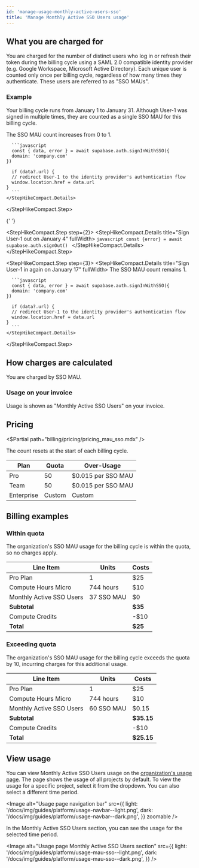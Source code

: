 ```yaml
---
id: 'manage-usage-monthly-active-users-sso'
title: 'Manage Monthly Active SSO Users usage'
---
```


## What you are charged for

You are charged for the number of distinct users who log in or refresh their token during the billing cycle using a SAML 2.0 compatible identity provider (e.g. Google Workspace, Microsoft Active Directory). Each unique user is counted only once per billing cycle, regardless of how many times they authenticate. These users are referred to as "SSO MAUs".

### Example

Your billing cycle runs from January 1 to January 31. Although User-1 was signed in multiple times, they are counted as a single SSO MAU for this billing cycle.

<StepHikeCompact>
  <StepHikeCompact.Step step={1}>
    <StepHikeCompact.Details title="Sign User-1 in on January 3" fullWidth>
      The SSO MAU count increases from 0 to 1.

      ```javascript
      const { data, error } = await supabase.auth.signInWithSSO({
      domain: 'company.com'
    })

      if (data?.url) {
      // redirect User-1 to the identity provider's authentication flow
      window.location.href = data.url
    }
      ```
    </StepHikeCompact.Details>

  </StepHikeCompact.Step>

{' '}

<StepHikeCompact.Step step={2}>
  <StepHikeCompact.Details title="Sign User-1 out on January 4" fullWidth>
    ```javascript const {error} = await supabase.auth.signOut() ```
  </StepHikeCompact.Details>
</StepHikeCompact.Step>

  <StepHikeCompact.Step step={3}>
    <StepHikeCompact.Details title="Sign User-1 in again on January 17" fullWidth>
      The SSO MAU count remains 1.

      ```javascript
      const { data, error } = await supabase.auth.signInWithSSO({
      domain: 'company.com'
    })

      if (data?.url) {
      // redirect User-1 to the identity provider's authentication flow
      window.location.href = data.url
    }
      ```
    </StepHikeCompact.Details>

  </StepHikeCompact.Step>
</StepHikeCompact>

## How charges are calculated

You are charged by SSO MAU.

### Usage on your invoice

Usage is shown as "Monthly Active SSO Users" on your invoice.

## Pricing

<$Partial path="billing/pricing/pricing_mau_sso.mdx" />

<Admonition type="note">

The count resets at the start of each billing cycle.

</Admonition>

| Plan       | Quota  | Over-Usage         |
| ---------- | ------ | ------------------ |
| Pro        | 50     | $0.015 per SSO MAU |
| Team       | 50     | $0.015 per SSO MAU |
| Enterprise | Custom | Custom             |

## Billing examples

### Within quota

The organization's SSO MAU usage for the billing cycle is within the quota, so no charges apply.

| Line Item                | Units      | Costs   |
| ------------------------ | ---------- | ------- |
| Pro Plan                 | 1          | $25     |
| Compute Hours Micro      | 744 hours  | $10     |
| Monthly Active SSO Users | 37 SSO MAU | $0      |
| **Subtotal**             |            | **$35** |
| Compute Credits          |            | -$10    |
| **Total**                |            | **$25** |

### Exceeding quota

The organization's SSO MAU usage for the billing cycle exceeds the quota by 10, incurring charges for this additional usage.

| Line Item                | Units      | Costs      |
| ------------------------ | ---------- | ---------- |
| Pro Plan                 | 1          | $25        |
| Compute Hours Micro      | 744 hours  | $10        |
| Monthly Active SSO Users | 60 SSO MAU | $0.15      |
| **Subtotal**             |            | **$35.15** |
| Compute Credits          |            | -$10       |
| **Total**                |            | **$25.15** |

## View usage

You can view Monthly Active SSO Users usage on the [organization's usage page](https://supabase.com/dashboard/org/_/usage). The page shows the usage of all projects by default. To view the usage for a specific project, select it from the dropdown. You can also select a different time period.

<Image
  alt="Usage page navigation bar"
  src={{
    light: '/docs/img/guides/platform/usage-navbar--light.png',
    dark: '/docs/img/guides/platform/usage-navbar--dark.png',
  }}
  zoomable
/>

In the Monthly Active SSO Users section, you can see the usage for the selected time period.

<Image
  alt="Usage page Monthly Active SSO Users section"
  src={{
    light: '/docs/img/guides/platform/usage-mau-sso--light.png',
    dark: '/docs/img/guides/platform/usage-mau-sso--dark.png',
  }}
/>
